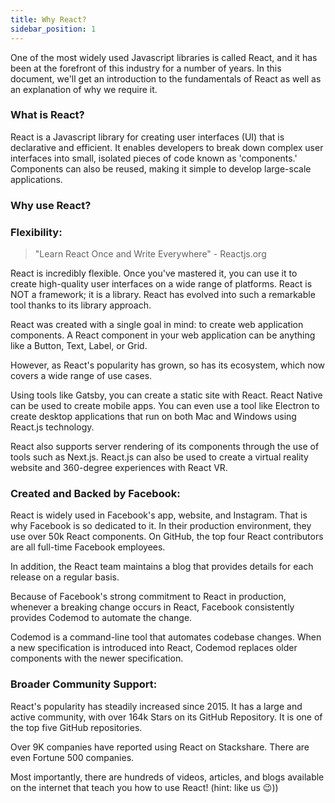 ---
title: Why React?
sidebar_position: 1
---

One of the most widely used Javascript libraries is called React, and it has been at the forefront of this industry for a number of years. In this document, we'll get an introduction to the fundamentals of React as well as an explanation of why we require it.

### What is React?

React is a Javascript library for creating user interfaces (UI) that is declarative and efficient. It enables developers to break down complex user interfaces into small, isolated pieces of code known as 'components.' Components can also be reused, making it simple to develop large-scale applications.

### Why use React?

### Flexibility: 

> "Learn React Once and Write Everywhere" - Reactjs.org

React is incredibly flexible. Once you've mastered it, you can use it to create high-quality user interfaces on a wide range of platforms. React is NOT a framework; it is a library. React has evolved into such a remarkable tool thanks to its library approach.

React was created with a single goal in mind: to create web application components. A React component in your web application can be anything like a Button, Text, Label, or Grid.

However, as React's popularity has grown, so has its ecosystem, which now covers a wide range of use cases.

Using tools like Gatsby, you can create a static site with React. React Native can be used to create mobile apps. You can even use a tool like Electron to create desktop applications that run on both Mac and Windows using React.js technology.

React also supports server rendering of its components through the use of tools such as Next.js. React.js can also be used to create a virtual reality website and 360-degree experiences with React VR.

### Created and Backed by Facebook: 

React is widely used in Facebook's app, website, and Instagram. That is why Facebook is so dedicated to it. In their production environment, they use over 50k React components. On GitHub, the top four React contributors are all full-time Facebook employees.

In addition, the React team maintains a blog that provides details for each release on a regular basis.

Because of Facebook's strong commitment to React in production, whenever a breaking change occurs in React, Facebook consistently provides Codemod to automate the change.

Codemod is a command-line tool that automates codebase changes. When a new specification is introduced into React, Codemod replaces older components with the newer specification.

### Broader Community Support:

React's popularity has steadily increased since 2015. It has a large and active community, with over 164k Stars on its GitHub Repository. It is one of the top five GitHub repositories.

Over 9K companies have reported using React on Stackshare. There are even Fortune 500 companies.

Most importantly, there are hundreds of videos, articles, and blogs available on the internet that teach you how to use React! (hint: like us 😉))
